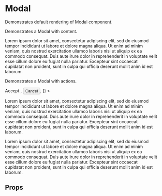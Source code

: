 


<Meta title="Components/Modal" component={Modal} decorators={[ContainerDecorator]} />

# Modal

Demonstrates default rendering of Modal component.

<Preview>
  <Story name="default">
    <Modal
      title="Lorem ipsum dolor sit amet"
      isOpen={false}
      onEntered={action('onEntered')}
      onClose={action('onClose')}
      onExited={action('onExited')}
    />
  </Story>
</Preview>

Demonstrates a Modal with content.

<Preview>
  <Story name="with content">
    <Modal
      title="Lorem ipsum dolor sit amet"
      isOpen={false}
      onEntered={action('onEntered')}
      onClose={action('onClose')}
      onExited={action('onExited')}
    >
      <p>
        Lorem ipsum dolor sit amet, consectetur adipiscing elit, sed do eiusmod tempor incididunt ut
        labore et dolore magna aliqua. Ut enim ad minim veniam, quis nostrud exercitation ullamco
        laboris nisi ut aliquip ex ea commodo consequat. Duis aute irure dolor in reprehenderit in
        voluptate velit esse cillum dolore eu fugiat nulla pariatur. Excepteur sint occaecat
        cupidatat non proident, sunt in culpa qui officia deserunt mollit anim id est laborum.
      </p>
    </Modal>
  </Story>
</Preview>

Demonstrates a Modal with actions.

<Preview>
  <Story name="with actions">
    <Modal
      title="Are you sure you want to delete?"
      isOpen={false}
      onEntered={action('onEntered')}
      onClose={action('onClose')}
      onExited={action('onExited')}
      actions={[
        <Button key="action-1" color="primary" rounded>
          Accept
        </Button>,
        <Button key="action-2" color="neutralDark" flat>
          Cancel
        </Button>,
      ]}
    >
      <p>
        Lorem ipsum dolor sit amet, consectetur adipiscing elit, sed do eiusmod tempor incididunt ut
        labore et dolore magna aliqua. Ut enim ad minim veniam, quis nostrud exercitation ullamco
        laboris nisi ut aliquip ex ea commodo consequat. Duis aute irure dolor in reprehenderit in
        voluptate velit esse cillum dolore eu fugiat nulla pariatur. Excepteur sint occaecat
        cupidatat non proident, sunt in culpa qui officia deserunt mollit anim id est laborum.
      </p>
      <p>
        Lorem ipsum dolor sit amet, consectetur adipiscing elit, sed do eiusmod tempor incididunt ut
        labore et dolore magna aliqua. Ut enim ad minim veniam, quis nostrud exercitation ullamco
        laboris nisi ut aliquip ex ea commodo consequat. Duis aute irure dolor in reprehenderit in
        voluptate velit esse cillum dolore eu fugiat nulla pariatur. Excepteur sint occaecat
        cupidatat non proident, sunt in culpa qui officia deserunt mollit anim id est laborum.
      </p>
    </Modal>
  </Story>
</Preview>

## Props

<ArgsTable of={Modal} />
